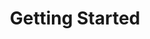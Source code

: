 ---
title: Getting Started
nav_title: Getting Started
description: Learn how to create a basic HonoX application.
---